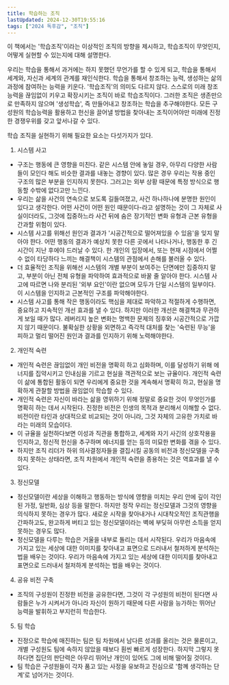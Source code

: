```yaml
---
title: 학습하는 조직 
lastUpdated: 2024-12-30T19:55:16
tags: ["2024 독후감", "조직"]
---
```



<Bookmark image="https://shopping-phinf.pstatic.net/main_3249167/32491677711.20230425164143.jpg" url="https://search.shopping.naver.com/book/catalog/32491677711" description="변화하는 현실에 부단히 적응할 능력을 갖춘 ‘학습하는 조직’을 만들기 위한 대안으로서 ‘시스템 사고’, ‘개인적 숙련’, ‘정신모델’, ‘공유 비전 구축’, ‘팀 학습’을 제시한다. 그 가운데 모든 학습 규율의 결합체라고 강조하는 핵심 규율인‘시스템 사고’는 적극적으로 미래를 창조하는 태도를 취하는 데 유용한 사고라고 말한다."/>

이 책에서는 '학습조직'이라는 이상적인 조직의 방향을 제시하고, 학습조직이 무엇인지, 어떻게 실현할 수 있는지에 대해 설명한다. 

우리는 학습을 통해서 과거에는 하지 못했던 무언가를 할 수 있게 되고, 학습을 통해서 세계와, 자신과 세계의 관계를 재인식한다. 학습을 통해서 창조하는 능력, 생성하는 삶의 과정에 참여하는 능력을 키운다. '학습조직'의 의미도 다르지 않다. 스스로의 미래 창조 능력을 끊임없이 키우고 확장시키는 조직이 바로 학습조직이다. 그러한 조직은 생존만으로 만족하지 않으며 '생성학습', 즉 만들어내고 창조하는 학습을 추구해야한다. 모든 구성원의 학습능력을 활용하고 헌신을 끌어낼 방법을 찾아내는 조직이어야만 미래에 진정한 경쟁우위를 갖고 앞서나갈 수 있다. 

학습 조직을 실현하기 위해 필요한 요소는 다섯가지가 있다. 

1. 시스템 사고
  - 구조는 행동에 큰 영향을 미친다. 같은 시스템 안에 놓일 경우, 아무리 다양한 사람들이 모인다 해도 비슷한 결과를 내놓는 경향이 있다. 많은 경우 우리는 작용 중인 구조의 많은 부분을 인지하지 못한다. 그러고는 외부 상황 때문에 특정 방식으로 행동할 수밖에 없다고만 느낀다.
  - 우리는 삶을 사건의 연속으로 보도록 길들여졌고, 사건 하나하나에 분명한 원인이 있다고 생각한다. 어떤 사건이 어떤 원인 때문이다-라고 설명하는 것이 그 자체로 사실이더라도, 그것에 집중하느라 사건 뒤에 숨은 장기적인 변화 유형과 근본 유형을 간과할 위험이 있다. 
  - 시스템 사고를 위해선 원인과 결과가 '시공간적으로 떨어져있을 수 있음'을 잊지 말아야 한다. 어떤 행동의 결과가 예상치 못한 다른 곳에서 나타나거나, 행동한 후 긴 시간이 지난 후에야 드러날 수 있다. 한 개인의 입장에서, 또는 현재 시점에서 어쩔 수 없이 타당하다 느끼는 해결책이 시스템의 관점에서 손해를 불러올 수 있다. 
  - 더 효율적인 조직을 위해선 시스템의 개별 부분이 보여주는 단면에만 집중하지 말고, 부분이 아닌 전체 유형을 파악하여 효과적으로 바꿀 줄 알아야 한다. 시스템 사고에 따르면 나와 분리된 '외부 요인'이란 없으며 모두가 단일 시스템의 일부이다. 이 시스템을 인지하고 근본적인 구조를 파악해야한다.
  - 시스템 사고를 통해 작은 행동이라도 핵심을 제대로 파악하고 적절하게 수행하면, 중요하고 지속적인 개선 효과를 낼 수 있다. 하지만 이러한 개선은 해결책과 무관하게 보일 때가 많다. 레버리지 높은 변화는 명백한 문제의 징후와 시공간적으로 가깝지 않기 때문이다. 불확실한 상황을 외면하고 즉각적 대처를 찾는 '숙련된 무능'을 피하고 멀리 떨어진 원인과 결과를 인지하기 위해 노력해야한다.

2. 개인적 숙련
  - 개인적 숙련은 끊임없이 개인 비전을 명확히 하고 심화하며, 이를 달성하기 위해 에너지를 집약시키고 인내심을 기르고 현실을 객관적으로 보는 규율이다. 개인적 숙련이 삶에 통합된 활동이 되면 우리에게 중요한 것을 계속해서 명확히 하고, 현실을 명확하게 관찰할 방법을 끊임없이 학습할 수 있다.
  - 개인적 숙련은 자신이 바라는 삶을 영위하기 위해 정말로 중요한 것이 무엇인가를 명확히 하는 데서 시작된다. 진정한 비전은 인생의 목적과 분리해서 이해할 수 없다. 비전이란 타인과 상대적으로 비교되는 것이 아니라, 그것 자체의 고유한 가치로 바라는 미래의 모습이다. 
  - 이 규율을 실천하다보면 이성과 직관을 통합하고, 세계와 자기 사긴의 상호작용을 인지하고, 정신적 헌신을 추구하며 에너지를 얻는 등의 미묘한 변화를 겪을 수 있다. 
  - 하지만 조직 리더가 하위 의사결정자들을 결집시킬 공동의 비전과 정신모델을 구축하지 못하는 상태라면, 조직 차원에서 개인적 숙련을 종용하는 것은 역효과를 낼 수 있다. 

3. 정신모델
  - 정신모델이란 세상을 이해하고 행동하는 방식에 영향을 미치는 우리 안에 깊이 각인된 가정, 일반화, 심상 등을 말한다. 하지만 정작 우리는 정신모델과 그것의 영향을 의식하지 못하는 경우가 많다. 새로운 시작을 찾아내거나 시대착오적인 조직관행을 간파하고도, 완고하게 버티고 있는 정신모델이라는 벽에 부딪혀 아무런 소득을 얻지 못하는 경우도 많다. 
  - 정신모델을 다루는 학습은 거울을 내부로 돌리는 데서 시작된다. 우리가 마음속에 가지고 있는 세상에 대한 이미지를 찾아내고 표면으로 드러내서 철저하게 분석하는 법을 배우는 것이다. 우리가 마음속에 가지고 있는 세상에 대한 이미지를 찾아내고 표면으로 드러내서 철저하게 분석하는 법을 배우는 것이다. 

4. 공유 비전 구축
  - 조직의 구성원이 진정한 비전을 공유한다면, 그것이 각 구성원의 비전이 된다면 사람들은 누가 시켜서가 아니라 자신이 원하기 때문에 다른 사람을 능가하는 뛰어난 능력을 발휘하고 부지런히 학습한다.
     
5. 팀 학습
  - 진정으로 학습에 매진하는 팀은 팀 차원에서 남다른 성과를 올리는 것은 물론이고, 개별 구성원도 팀에 속하지 않았을 때보다 훤씬 빠르게 성장한다. 하지막 그렇지 못하다면 집단의 판단력은 아무리 뛰어난 개인이 있어도 그에 비해 떨어질 것이다. 
  - 팀 학습은 구성원들이 각자 품고 있는 사정을 유보하고 진심으로 '함꼐 생각하는 단계'로 넘어가는 것이다. 

